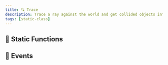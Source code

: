 ```yaml
---
title: 🔍 Trace
description: Trace a ray against the world and get collided objects information.
tags: [static-class]
---
```


<HeaderDeclaration type="StaticClass" name="Trace" is_static />

<!--
## 🎒 Examples

```lua title="Client/Index.lua"

``` -->


## 🗿 Static Functions

<StaticFunctionsDeclaration type="StaticClass" name="Trace" />


## 🚀 Events

<EventsDeclaration type="StaticClass" name="Trace" />
